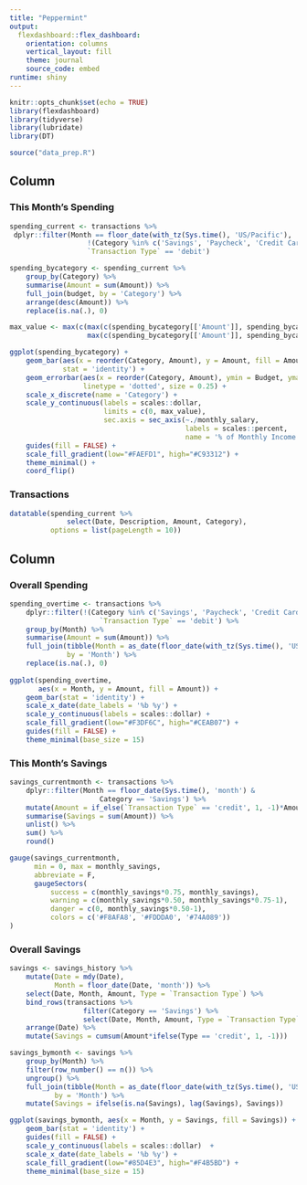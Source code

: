 ```yaml
---
title: "Peppermint"
output: 
  flexdashboard::flex_dashboard:
    orientation: columns
    vertical_layout: fill
    theme: journal
    source_code: embed
runtime: shiny
---
```


```r
knitr::opts_chunk$set(echo = TRUE)
library(flexdashboard)
library(tidyverse)
library(lubridate)
library(DT)

source("data_prep.R")
```

Column {data-width=500, .tabset}
-----------------------------------------------------------------------

### This Month's Spending

```r
spending_current <- transactions %>%
 dplyr::filter(Month == floor_date(with_tz(Sys.time(), 'US/Pacific'), 'month') &
                   !(Category %in% c('Savings', 'Paycheck', 'Credit Card Payment', 'Transfer')) &
                   `Transaction Type` == 'debit')

spending_bycategory <- spending_current %>%
    group_by(Category) %>%
    summarise(Amount = sum(Amount)) %>%
    full_join(budget, by = 'Category') %>%
    arrange(desc(Amount)) %>%
    replace(is.na(.), 0)

max_value <- max(c(max(c(spending_bycategory[['Amount']], spending_bycategory[['Budget']]))/monthly_salary + 0.01)*monthly_salary,
                   max(c(spending_bycategory[['Amount']], spending_bycategory[['Budget']])))

ggplot(spending_bycategory) +
    geom_bar(aes(x = reorder(Category, Amount), y = Amount, fill = Amount),
             stat = 'identity') +
    geom_errorbar(aes(x = reorder(Category, Amount), ymin = Budget, ymax = Budget),
                  linetype = 'dotted', size = 0.25) +
    scale_x_discrete(name = 'Category') +
    scale_y_continuous(labels = scales::dollar,
                       limits = c(0, max_value),
                       sec.axis = sec_axis(~./monthly_salary,
                                           labels = scales::percent,
                                           name = '% of Monthly Income')) +
    guides(fill = FALSE) +
    scale_fill_gradient(low="#FAEFD1", high="#C93312") + 
    theme_minimal() + 
    coord_flip()
```

### Transactions

```r
datatable(spending_current %>% 
              select(Date, Description, Amount, Category),
          options = list(pageLength = 10))
```

Column {data-width=500}
-----------------------------------------------------------------------

### Overall Spending

```r
spending_overtime <- transactions %>%
    dplyr::filter(!(Category %in% c('Savings', 'Paycheck', 'Credit Card Payment', 'Transfer')) &
                      `Transaction Type` == 'debit') %>%
    group_by(Month) %>%
    summarise(Amount = sum(Amount)) %>%
    full_join(tibble(Month = as_date(floor_date(with_tz(Sys.time(), 'US/Pacific'), 'month'))),
              by = 'Month') %>%
    replace(is.na(.), 0)
    
ggplot(spending_overtime,
       aes(x = Month, y = Amount, fill = Amount)) +
    geom_bar(stat = 'identity') +
    scale_x_date(date_labels = '%b %y') +
    scale_y_continuous(labels = scales::dollar) +
    scale_fill_gradient(low="#F3DF6C", high="#CEAB07") + 
    guides(fill = FALSE) +
    theme_minimal(base_size = 15)
```

### This Month's Savings

```r
savings_currentmonth <- transactions %>%
    dplyr::filter(Month == floor_date(Sys.time(), 'month') &
                      Category == 'Savings') %>%
    mutate(Amount = if_else(`Transaction Type` == 'credit', 1, -1)*Amount) %>%
    summarise(Savings = sum(Amount)) %>%
    unlist() %>% 
    sum() %>%
    round()

gauge(savings_currentmonth,
      min = 0, max = monthly_savings,
      abbreviate = F,
      gaugeSectors(
          success = c(monthly_savings*0.75, monthly_savings),
          warning = c(monthly_savings*0.50, monthly_savings*0.75-1),
          danger = c(0, monthly_savings*0.50-1),
          colors = c('#F8AFA8', '#FDDDA0', '#74A089'))
)
```

### Overall Savings

```r
savings <- savings_history %>%
    mutate(Date = mdy(Date),
           Month = floor_date(Date, 'month')) %>%
    select(Date, Month, Amount, Type = `Transaction Type`) %>%
    bind_rows(transactions %>% 
                  filter(Category == 'Savings') %>%
                  select(Date, Month, Amount, Type = `Transaction Type`)) %>%
    arrange(Date) %>%
    mutate(Savings = cumsum(Amount*ifelse(Type == 'credit', 1, -1)))

savings_bymonth <- savings %>%
    group_by(Month) %>%
    filter(row_number() == n()) %>%
    ungroup() %>%
    full_join(tibble(Month = as_date(floor_date(with_tz(Sys.time(), 'US/Pacific'), 'month'))),
           by = 'Month') %>%
    mutate(Savings = ifelse(is.na(Savings), lag(Savings), Savings))

ggplot(savings_bymonth, aes(x = Month, y = Savings, fill = Savings)) + 
    geom_bar(stat = 'identity') +
    guides(fill = FALSE) +
    scale_y_continuous(labels = scales::dollar)  +
    scale_x_date(date_labels = '%b %y') +
    scale_fill_gradient(low="#85D4E3", high="#F4B5BD") + 
    theme_minimal(base_size = 15)
```

